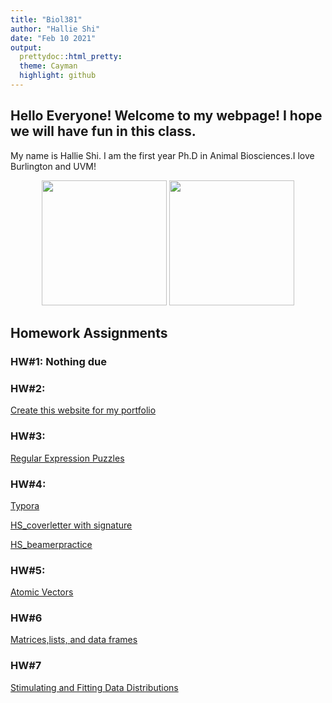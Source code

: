 ```yaml
---
title: "Biol381"
author: "Hallie Shi"
date: "Feb 10 2021"
output: 
  prettydoc::html_pretty:
  theme: Cayman
  highlight: github
---
```

## Hello Everyone! Welcome to my webpage! I hope we will have fun in this class.

My name is Hallie Shi. I am the first year Ph.D in Animal Biosciences.I love Burlington and UVM!

<p align="center">
<img src="Burlington.jpg" width = "200" height ="200" />     <img src="Galaxy.jpeg" width = "200" height ="200" />
<p align="center">

## Homework Assignments

### HW#1: Nothing due
### HW#2: 
[Create this website for my portfolio](Feb10_HW2.html)

### HW#3: 
[Regular Expression Puzzles](HW_3RegularExpression.html)

### HW#4: 
[Typora](hw4Typora.html)

[HS_coverletter with signature](Biol381HS_CoverLetter.pdf) 
          
[HS_beamerpractice](PracticeBeamer.pdf)

### HW#5: 
[Atomic Vectors](HW_5.html)

### HW#6
[Matrices,lists, and data frames](HW6.html)

### HW#7
[Stimulating and Fitting Data Distributions](HW7.html)


